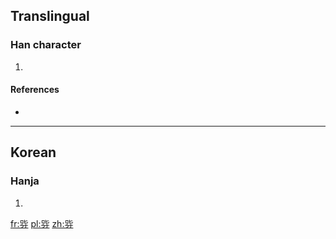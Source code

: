 ==Translingual==

===Han character===
{{Han char|rn=30|rad=口|as=06|sn=9|four=|canj=口心金尸竹 (RPCSH)}}

# {{defn|Han|sort=口06}}

====References====
* {{Han ref|kx=0189.271|dj=0409.140|hdz=10620.051|uh=54DB|ud=21723}}

----

==Korean==

===Hanja===
{{ko-hanja|hangeul=[[뿐]]|rv=ppun}}

# {{defn|ko}}

[[fr:哛]]
[[pl:哛]]
[[zh:哛]]